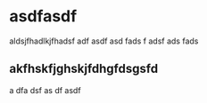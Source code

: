 # asdfasdf 

aldsjfhadlkjfhadsf
adf
asdf
asd
fads
f
adsf
ads
fads

## akfhskfjghskjfdhgfdsgsfd

a
dfa
dsf
as
df
asdf
